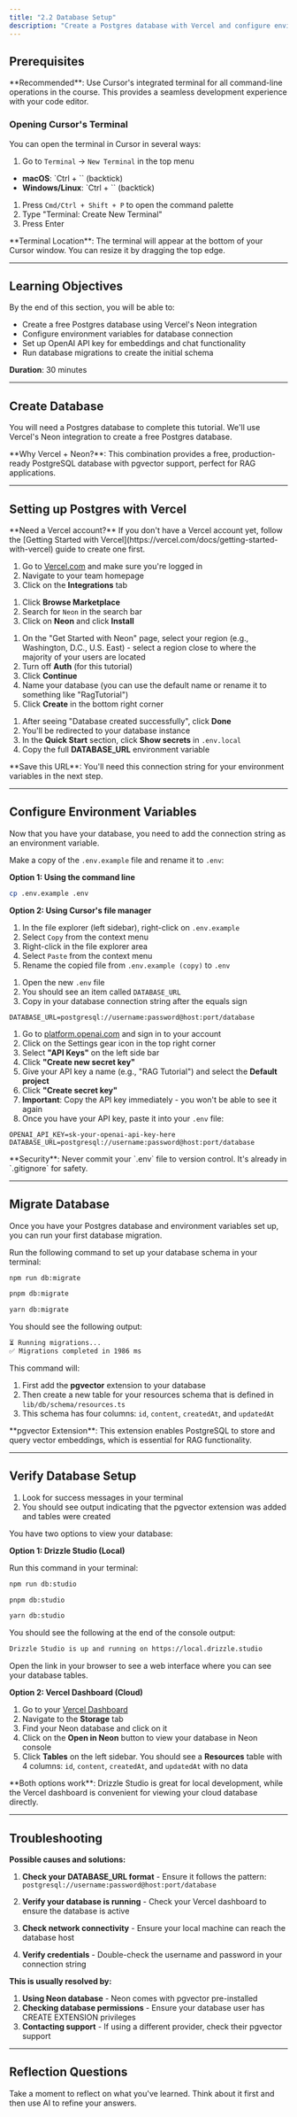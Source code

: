 ```yaml
---
title: "2.2 Database Setup"
description: "Create a Postgres database with Vercel and configure environment variables for the RAG application."
---
```



## Prerequisites

<Info>
  **Recommended**: Use Cursor's integrated terminal for all command-line
  operations in the course. This provides a seamless development experience with
  your code editor.
</Info>

### Opening Cursor's Terminal

You can open the terminal in Cursor in several ways:

<AccordionGroup>

<Accordion title="Option 1: Using the menu">

1. Go to `Terminal` → `New Terminal` in the top menu

</Accordion>

<Accordion title="Option 2: Using keyboard shortcut">

- **macOS**: `Ctrl + `` (backtick)
- **Windows/Linux**: `Ctrl + `` (backtick)

</Accordion>

<Accordion title="Option 3: Using the command palette">

1. Press `Cmd/Ctrl + Shift + P` to open the command palette
2. Type "Terminal: Create New Terminal"
3. Press Enter

</Accordion>

</AccordionGroup>

<Info>
  **Terminal Location**: The terminal will appear at the bottom of your Cursor
  window. You can resize it by dragging the top edge.
</Info>

---

## Learning Objectives

By the end of this section, you will be able to:

- Create a free Postgres database using Vercel's Neon integration
- Configure environment variables for database connection
- Set up OpenAI API key for embeddings and chat functionality
- Run database migrations to create the initial schema

<Callout>**Duration**: 30 minutes</Callout>

---

## Create Database

You will need a Postgres database to complete this tutorial. We'll use Vercel's Neon integration to create a free Postgres database.

<Info>
  **Why Vercel + Neon?**: This combination provides a free, production-ready
  PostgreSQL database with pgvector support, perfect for RAG applications.
</Info>

---

## Setting up Postgres with Vercel

<Info>
  **Need a Vercel account?** If you don't have a Vercel account yet, follow the
  [Getting Started with
  Vercel](https://vercel.com/docs/getting-started-with-vercel) guide to create
  one first.
</Info>

<Steps>

<Step title="Navigate to Vercel">

1. Go to [Vercel.com](https://vercel.com) and make sure you're logged in
2. Navigate to your team homepage
3. Click on the **Integrations** tab

</Step>

<Step title="Browse the Marketplace">

1. Click **Browse Marketplace**
2. Search for `Neon` in the search bar
3. Click on **Neon** and click **Install**

</Step>

<Step title="Create Database">

1. On the "Get Started with Neon" page, select your region (e.g., Washington, D.C., U.S. East) - select a region close to where the majority of your users are located
2. Turn off **Auth** (for this tutorial)
3. Click **Continue**
4. Name your database (you can use the default name or rename it to something like "RagTutorial")
5. Click **Create** in the bottom right corner

</Step>

<Step title="Get Connection String">

1. After seeing "Database created successfully", click **Done**
2. You'll be redirected to your database instance
3. In the **Quick Start** section, click **Show secrets** in `.env.local`
4. Copy the full **DATABASE_URL** environment variable

<Info>
  **Save this URL**: You'll need this connection string for your environment
  variables in the next step.
</Info>

</Step>

</Steps>

---

## Configure Environment Variables

Now that you have your database, you need to add the connection string as an environment variable.

<Steps>

<Step title="Create Environment File">

Make a copy of the `.env.example` file and rename it to `.env`:

**Option 1: Using the command line**

```bash Terminal
cp .env.example .env
```

**Option 2: Using Cursor's file manager**

1. In the file explorer (left sidebar), right-click on `.env.example`
2. Select `Copy` from the context menu
3. Right-click in the file explorer area
4. Select `Paste` from the context menu
5. Rename the copied file from `.env.example (copy)` to `.env`

</Step>

<Step title="Configure Database URL">

1. Open the new `.env` file
2. You should see an item called `DATABASE_URL`
3. Copy in your database connection string after the equals sign

```env .env
DATABASE_URL=postgresql://username:password@host:port/database
```

</Step>

<Step title="Add OpenAI API Key">

1. Go to [platform.openai.com](https://platform.openai.com) and sign in to your account
2. Click on the Settings gear icon <Icon icon="settings" /> in the top right corner
3. Select **"API Keys"** on the left side bar
4. Click **"Create new secret key"**
5. Give your API key a name (e.g., "RAG Tutorial") and select the **Default project**
6. Click **"Create secret key"**
7. **Important**: Copy the API key immediately - you won't be able to see it again
8. Once you have your API key, paste it into your `.env` file:

```env .env
OPENAI_API_KEY=sk-your-openai-api-key-here
DATABASE_URL=postgresql://username:password@host:port/database
```

</Step>

</Steps>

<Warning>
  **Security**: Never commit your `.env` file to version control. It's already
  in `.gitignore` for safety.
</Warning>

---

## Migrate Database

Once you have your Postgres database and environment variables set up, you can run your first database migration.

<Steps>

<Step title="Run Migration">

Run the following command to set up your database schema in your terminal:

<CodeGroup>

```bash npm
npm run db:migrate
```

```bash pnpm
pnpm db:migrate
```

```bash yarn
yarn db:migrate
```

</CodeGroup>

You should see the following output:

```bash Terminal
⏳ Running migrations...
✅ Migrations completed in 1986 ms

```

</Step>

<Step title="What Happens">

This command will:

1. First add the **pgvector** extension to your database
2. Then create a new table for your resources schema that is defined in `lib/db/schema/resources.ts`
3. This schema has four columns: `id`, `content`, `createdAt`, and `updatedAt`

</Step>

</Steps>

<Info>
  **pgvector Extension**: This extension enables PostgreSQL to store and query
  vector embeddings, which is essential for RAG functionality.
</Info>

---

## Verify Database Setup

<Steps>

<Step title="Check Migration Success">

1. Look for success messages in your terminal
2. You should see output indicating that the pgvector extension was added and tables were created

</Step>

<Step title="Optional: View Database">

You have two options to view your database:

**Option 1: Drizzle Studio (Local)**

Run this command in your terminal:

<CodeGroup>

```bash npm
npm run db:studio
```

```bash pnpm
pnpm db:studio
```

```bash yarn
yarn db:studio
```

</CodeGroup>

You should see the following at the end of the console output:

```bash Terminal
Drizzle Studio is up and running on https://local.drizzle.studio

```

Open the link in your browser to see a web interface where you can see your database tables.

**Option 2: Vercel Dashboard (Cloud)**

1. Go to your [Vercel Dashboard](https://vercel.com/dashboard)
2. Navigate to the **Storage** tab
3. Find your Neon database and click on it
4. Click on the **Open in Neon** button to view your database in Neon console
5. Click **Tables** on the left sidebar. You should see a **Resources** table with 4 columns: `id`, `content`, `createdAt`, and `updatedAt` with no data

<Info>
  **Both options work**: Drizzle Studio is great for local development, while
  the Vercel dashboard is convenient for viewing your cloud database directly.
</Info>

</Step>

</Steps>

---

## Troubleshooting

<AccordionGroup>

<Accordion title="Migration fails with connection errors">

**Possible causes and solutions:**

1. **Check your DATABASE_URL format** - Ensure it follows the pattern: `postgresql://username:password@host:port/database`

2. **Verify your database is running** - Check your Vercel dashboard to ensure the database is active

3. **Check network connectivity** - Ensure your local machine can reach the database host

4. **Verify credentials** - Double-check the username and password in your connection string

</Accordion>

<Accordion title="pgvector extension fails to install">

**This is usually resolved by:**

1. **Using Neon database** - Neon comes with pgvector pre-installed
2. **Checking database permissions** - Ensure your database user has CREATE EXTENSION privileges
3. **Contacting support** - If using a different provider, check their pgvector support

</Accordion>

</AccordionGroup>

---

## Reflection Questions

Take a moment to reflect on what you've learned. Think about it first and then use AI to refine your answers.

<AIPromptReflection
  question="Why is a cloud database beneficial for this tutorial? Consider accessibility, scalability, and pgvector support, as well as deployment and collaboration."
  chatgptButtonText="Ask ChatGPT"
  claudeButtonText="Ask Claude"
  cardTitle="Cloud Database"
/>

<AIPromptReflection
  question="What role does the pgvector extension play in RAG applications? Consider vector storage and similarity search capabilities, as well as performance and functionality."
  chatgptButtonText="Ask ChatGPT"
  claudeButtonText="Ask Claude"
  cardTitle="pgvector Extension"
/>

<AIPromptReflection
  question="How do environment variables help with security and configuration? Consider credential management and deployment flexibility, as well as development vs production environments."
  chatgptButtonText="Ask ChatGPT"
  claudeButtonText="Ask Claude"
  cardTitle="Environment Variables"
/>
